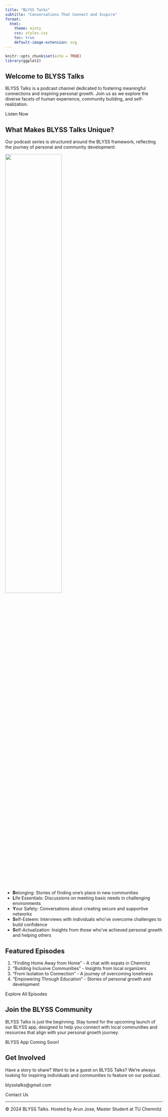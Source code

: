 ```yaml
---
title: "BLYSS Talks"
subtitle: "Conversations That Connect and Inspire"
format:
  html:
    theme: minty
    css: styles.css
    toc: true
    default-image-extension: svg
---
```


```r
knitr::opts_chunk$set(echo = TRUE)
library(ggplot2)
```

## Welcome to BLYSS Talks

BLYSS Talks is a podcast channel dedicated to fostering meaningful connections and inspiring personal growth. Join us as we explore the diverse facets of human experience, community building, and self-realization.

[Listen Now]{.btn .btn-primary}

## What Makes BLYSS Talks Unique?

Our podcast series is structured around the BLYSS framework, reflecting the journey of personal and community development:


![](blyss-interconnected-circles.svg){width=60%}


-   **B**elonging: Stories of finding one's place in new communities
-   **L**ife Essentials: Discussions on meeting basic needs in challenging environments
-   **Y**our Safety: Conversations about creating secure and supportive networks
-   **S**elf-Esteem: Interviews with individuals who've overcome challenges to build confidence
-   **S**elf-Actualization: Insights from those who've achieved personal growth and helping others

## Featured Episodes

1.  "Finding Home Away from Home" - A chat with expats in Chemnitz
2.  "Building Inclusive Communities" - Insights from local organizers
3.  "From Isolation to Connection" - A journey of overcoming loneliness
4.  "Empowering Through Education" - Stories of personal growth and development

[Explore All Episodes]{.btn .btn-secondary}

## Join the BLYSS Community

BLYSS Talks is just the beginning. Stay tuned for the upcoming launch of our BLYSS app, designed to help you connect with local communities and resources that align with your personal growth journey.

[BLYSS App Coming Soon!]{.badge .bg-warning}

## Get Involved

Have a story to share? Want to be a guest on BLYSS Talks? We're always looking for inspiring individuals and communities to feature on our podcast.

blysstalks@gmail.com

[Contact Us]{.btn .btn-success}

------------------------------------------------------------------------

© 2024 BLYSS Talks. Hosted by Arun Jose, Master Student at TU Chemnitz